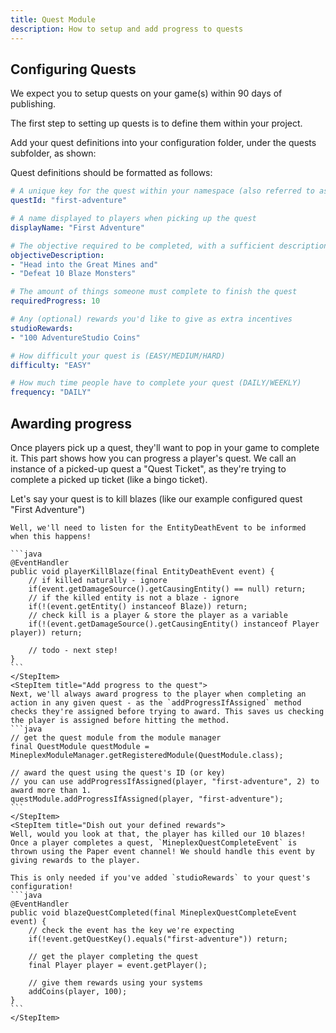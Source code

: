 ```yaml
---
title: Quest Module
description: How to setup and add progress to quests
---
```


<JavadocLink classpath="com.mineplex.studio.sdk.modules.quest.QuestModule"/>

## Configuring Quests
<Note title="Required Implementation">
We expect you to setup quests on your game(s) within 90 days of publishing.
</Note>

The first step to setting up quests is to define them within your project.

Add your quest definitions into your configuration folder, under the quests subfolder, as shown:
<FileTree>
  <Folder name="config" label="config">
    <Folder name="quests" label="quests">
        <File name="first-adventure.yaml" label="first-adventure.yaml" />
    </Folder>
  </Folder>
</FileTree>

Quest definitions should be formatted as follows:

```yaml
# A unique key for the quest within your namespace (also referred to as the quest key)
questId: "first-adventure"

# A name displayed to players when picking up the quest
displayName: "First Adventure"

# The objective required to be completed, with a sufficient description
objectiveDescription:
- "Head into the Great Mines and"
- "Defeat 10 Blaze Monsters"

# The amount of things someone must complete to finish the quest
requiredProgress: 10

# Any (optional) rewards you'd like to give as extra incentives
studioRewards:
- "100 AdventureStudio Coins"

# How difficult your quest is (EASY/MEDIUM/HARD)
difficulty: "EASY"

# How much time people have to complete your quest (DAILY/WEEKLY)
frequency: "DAILY"
```

## Awarding progress
Once players pick up a quest, they'll want to pop in your game to complete it. This part shows how you can progress a player's quest.
We call an instance of a picked-up quest a "Quest Ticket", as they're trying to complete a picked up ticket (like a bingo ticket).

<Step>
    <StepItem title="Player completes an action">
    Let's say your quest is to kill blazes (like our example configured quest "First Adventure")

    Well, we'll need to listen for the EntityDeathEvent to be informed when this happens!

    ```java
    @EventHandler
    public void playerKillBlaze(final EntityDeathEvent event) {
        // if killed naturally - ignore
        if(event.getDamageSource().getCausingEntity() == null) return; 
        // if the killed entity is not a blaze - ignore
        if(!(event.getEntity() instanceof Blaze)) return;
        // check kill is a player & store the player as a variable
        if(!(event.getDamageSource().getCausingEntity() instanceof Player player)) return;

        // todo - next step!
    }
    ```
    </StepItem>
    <StepItem title="Add progress to the quest">
    Next, we'll always award progress to the player when completing an action in any given quest - as the `addProgressIfAssigned` method checks they're assigned before trying to award. This saves us checking the player is assigned before hitting the method.
    ```java
    // get the quest module from the module manager
    final QuestModule questModule = MineplexModuleManager.getRegisteredModule(QuestModule.class);

    // award the quest using the quest's ID (or key)
    // you can use addProgressIfAssigned(player, "first-adventure", 2) to award more than 1.
    questModule.addProgressIfAssigned(player, "first-adventure");
    ```
    </StepItem>
    <StepItem title="Dish out your defined rewards">
    Well, would you look at that, the player has killed our 10 blazes! Once a player completes a quest, `MineplexQuestCompleteEvent` is thrown using the Paper event channel! We should handle this event by giving rewards to the player.
    
    This is only needed if you've added `studioRewards` to your quest's configuration!
    ```java
    @EventHandler
    public void blazeQuestCompleted(final MineplexQuestCompleteEvent event) {
        // check the event has the key we're expecting
        if(!event.getQuestKey().equals("first-adventure")) return;

        // get the player completing the quest
        final Player player = event.getPlayer();

        // give them rewards using your systems
        addCoins(player, 100);
    }
    ```
    </StepItem>
</Step>

